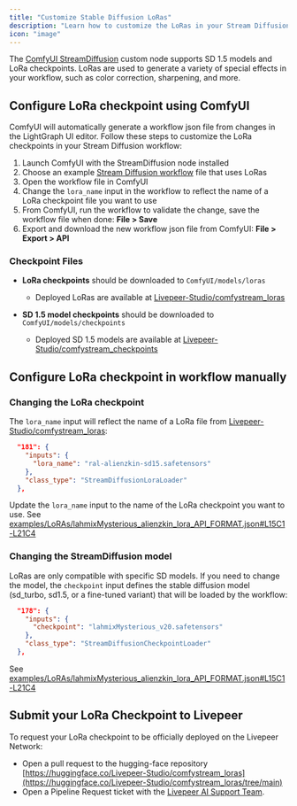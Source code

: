 ```yaml
---
title: "Customize Stable Diffusion LoRas"
description: "Learn how to customize the LoRas in your Stream Diffusion workflow"
icon: "image"
---
```


The [ComfyUI StreamDiffusion](../reference/available-nodes#streamdiffusion) custom node supports SD 1.5 models and LoRa checkpoints. LoRas are used to generate a variety of special effects in your workflow, such as color correction, sharpening, and more.


## Configure LoRa checkpoint using ComfyUI
ComfyUI will automatically generate a workflow json file from changes in the LightGraph UI editor. Follow these steps to customize the LoRa checkpoints in your Stream Diffusion workflow:

1. Launch ComfyUI with the StreamDiffusion node installed
2. Choose an example [Stream Diffusion workflow](https://github.com/pschroedl/ComfyUI-StreamDiffusion/tree/main/examples/LoRAs) file that uses LoRas
3. Open the workflow file in ComfyUI
4. Change the `lora_name` input in the workflow to reflect the name of a LoRa checkpoint file you want to use 
5. From ComfyUI, run the workflow to validate the change, save the workflow file when done: **File > Save**
6. Export and download the new workflow json file from ComfyUI: **File > Export > API**

### Checkpoint Files

- **LoRa checkpoints** should be downloaded to `ComfyUI/models/loras`
    - Deployed LoRas are available at [Livepeer-Studio/comfystream_loras](https://huggingface.co/Livepeer-Studio/comfystream_loras/tree/main)

- **SD 1.5 model checkpoints** should be downloaded to `ComfyUI/models/checkpoints`
    - Deployed SD 1.5 models are available at [Livepeer-Studio/comfystream_checkpoints](https://huggingface.co/Livepeer-Studio/comfystream_checkpoints/tree/main)


## Configure LoRa checkpoint in workflow manually

### Changing the LoRa checkpoint
The `lora_name` input will reflect the name of a LoRa file from [Livepeer-Studio/comfystream_loras](https://huggingface.co/Livepeer-Studio/comfystream_loras/tree/main): 
```json
  "181": {
    "inputs": {
      "lora_name": "ral-alienzkin-sd15.safetensors"
    },
    "class_type": "StreamDiffusionLoraLoader"
  },
```
Update the `lora_name` input to the name of the LoRa checkpoint you want to use.
<Info>See [examples/LoRAs/lahmixMysterious_alienzkin_lora_API_FORMAT.json#L15C1-L21C4](https://github.com/pschroedl/ComfyUI-StreamDiffusion/blob/main/examples/LoRAs/lahmixMysterious_alienzkin_lora_API_FORMAT.json#L15C1-L21C4)</Info>


### Changing the StreamDiffusion model
LoRas are only compatible with specific SD models. 
If you need to change the model, the `checkpoint` input defines the stable diffusion model (sd_turbo, sd1.5, or a fine-tuned variant) that will be loaded by the workflow:
```json
  "178": {
    "inputs": {
      "checkpoint": "lahmixMysterious_v20.safetensors"
    },
    "class_type": "StreamDiffusionCheckpointLoader"
  },
```
<Info>See [examples/LoRAs/lahmixMysterious_alienzkin_lora_API_FORMAT.json#L15C1-L21C4](https://github.com/pschroedl/ComfyUI-StreamDiffusion/blob/main/examples/LoRAs/lahmixMysterious_alienzkin_lora_API_FORMAT.json#L15C1-L21C4)</Info>

## Submit your LoRa Checkpoint to Livepeer

To request your LoRa checkpoint to be officially deployed on the Livepeer Network:
- Open a pull request to the hugging-face repository [https://huggingface.co/Livepeer-Studio/comfystream_loras](https://huggingface.co/Livepeer-Studio/comfystream_loras/tree/main)
- Open a Pipeline Request ticket with the [Livepeer AI Support Team](#TODO).   
